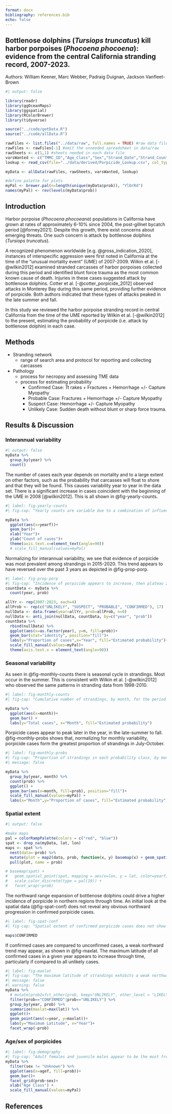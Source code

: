 ```yaml
---
format: docx
bibliography: references.bib
echo: false
---
```


## Bottlenose dolphins (*Tursiops truncatus*) kill harbor porpoises (*Phocoena phocoena*): evidence from the central California stranding record, 2007-2023.

Authors: William Keener, Marc Webber, Padraig Duignan, Jackson Vanfleet-Brown


```r
#| output: false

library(readr)
library(ggOceanMaps)
library(ggspatial)
library(RColorBrewer)
library(tidyverse)

source("../code/getData.R")
source("../code/allData.R")

rawFiles <- list.files("../data/raw", full.names = TRUE) #raw data files
rawFiles <- rawFiles[-1] #omit the unneeded spreadsheet in data/raw
rawSheets <- c(1,1) #sheets needed in each data file
varsWanted <- c("TMMC_ID","Age_Class","Sex","Strand_Date","Strand_County", "County", "Latitude", "Longitude") #vars wanted
lookup <- read_csv(file="../data/derived/Porpicide_Lookup.csv", col_types = "cf") #lookup table

myData <- allData(rawFiles, rawSheets, varsWanted, lookup)

#define palette for plots
myPal <- brewer.pal(n=length(unique(myData$prob)), "YlOrRd")
names(myPal) <- rev(levels(myData$prob))
```

## Introduction

Harbor porpoise (*Phocoena phocoeana*) populations in California have grown at rates of approximately 6-10% since 2004, the post-gillnet bycatch period [@forney2021]. Despite this growth, there exist concerns about emerging threats. One such concern is attack by bottlenose dolphins (*Tursiops truncatus*). 

A recognized phenomenon worldwide [e.g. @gross_indication_2020], instances of interspecific aggression were first noted in California at the time of the "unusual mortality event" (UME) of 2007-2009. Wilkin et al. [-@wilkin2012] examined stranded carcasses of harbor porpoises collected during this period and identified blunt force trauma as the most common known cause of death. Injuries in these cases suggested attack by bottlenose dolphins. Cotter et al. [-@cotter_porpicide_2012] observed attacks in Monterey Bay during this same period, providing further evidence of porpicide. Both authors indicated that these types of attacks peaked in the late summer and fall.

In this study we reviewed the harbor porpoise stranding record in central California from the time of the UME reported by Wilkin et al. [-@wilkin2012] to the present, estimating the probability of porpicide (i.e. attack by bottlenose dolphin) in each case.

## Methods

-   Stranding network
    -   range of search area and protocol for reporting and collecting carcasses
-   Pathology
    -   process for necropsy and assessing TME data
    -   process for estimating probability
        -   Confirmed Case: Tt rakes + Fractures + Hemorrhage +/- Capture Myopathy
        -   Probable Case: Fractures + Hemorrhage +/- Capture Myopathy
        -   Suspect Case: Hemorrhage +/- Capture Myopathy
        -   Unlikely Case: Sudden death without blunt or sharp force trauma.

## Results & Discussion

### Interannual variability

```r
#| output: false
myData %>%
  group_by(year) %>%
  count()

```

The number of cases each year depends on mortality and to a large extent on other factors, such as the probability that carcasses will float to shore and that they will be found. This causes variability year to year in the data set. There is a significant increase in cases coincident with the beginning of the UME in 2008 [@wilkin2012]. This is all shown in @fig-yearly-counts.

```r
#| label: fig-yearly-counts
#| fig-cap: "Yearly counts are variable due to a combination of influences."

myData %>%
  ggplot(aes(x=yearf))+
  geom_bar()+
  xlab("Year")+
  ylab("Count of cases")+
  theme(axis.text.x=element_text(angle=90))
  # scale_fill_manual(values=myPal)
```

Normalizing for interannual variability, we see that evidence of porpicide was most prevalent among strandings in 2015-2020. This trend appears to have reversed over the past 3 years as depicted in @fig-prop-porp.

```r
#| label: fig-prop-porp
#| fig-cap: "Incidence of porpicide appears to increase, then plateau 2015-2020, before decreasing again in recent years."
countData <- myData %>%
  count(year, prob)

allYr <- rep(2007:2023, each=4)
allProb <- rep(c("UNLIKELY", "SUSPECT", "PROBABLE", "CONFIRMED"), 17)
nullData <- data.frame(year=allYr, prob=allProb, n=0)
nullData <- anti_join(nullData, countData, by=c("year", "prob"))
countData %>%
  rbind(nullData) %>%
  ggplot(aes(x=as.factor(year), y=n, fill=prob))+
  geom_bar(stat="identity", position="fill")+
  labs(y="Proportion of cases",x="Year", fill="Estimated probability")+
  scale_fill_manual(values=myPal)+
  theme(axis.text.x = element_text(angle=90))
```

### Seasonal variability

As seen in @fig-monthly-counts there is seasonal cycle in strandings. Most occur in the summer. This is consistent with Wilkin et al. [-@wilkin2012] who observed the same patterns in stranding data from 1998-2010.

```r
#| label: fig-monthly-counts
#| fig-cap: "Cumulative number of strandings, by month, for the period 2007-2023. Shows most strandings occur during the Summer."

myData %>%
  ggplot(aes(x=month))+
  geom_bar() +
  labs(y="Total cases", x="Month", fill="Estimated probability")
```

Porpicide cases appear to peak later in the year, in the late-summer to fall. @fig-monthly-probs shows that, normalizing for monthly variability, porpicide cases form the greatest proportion of strandings in July-October.

```r
#| label: fig-monthly-probs
#| fig-cap: "Proportion of strandings in each probability class, by month. These proportions are derived from the 18 year period Jan 2007- Dec 2023"
#| message: false

myData %>%
  group_by(year, month) %>%
  count(prob) %>% 
  ggplot() +
  geom_bar(aes(x=month, fill=prob), position="fill")+
  scale_fill_manual(values=myPal) +
  labs(x="Month",y="Proportion of cases", fill="Estimated probability")

```

### Spatial extent

```r
#| output: false

#make maps
pal = colorRampPalette(colors = c("red", "blue"))
spat <- drop_na(myData, lat, lon)
maps <- spat %>%
  nest(data=-prob) %>%
  mutate(plot = map2(data, prob, function(x, y) basemap(x) + geom_spatial_point(x, mapping = aes(x=lon, y = lat, color=yearf), crs = 4326) + scale_color_discrete(type = pal(19)) + labs(color="Year") + ggtitle(y))) %>%
  pull(plot, name = prob)

# basemap(spat) +
#   geom_spatial_point(spat, mapping = aes(x=lon, y = lat, color=yearf), crs = 4326)+
#   scale_color_discrete(type = pal(19)) +
#   facet_wrap(~prob)
```
The northward range expansion of bottlenose dolphins could drive a higher incidence of porpicide in northern regions through time. An initial look at the spatial data (@fig-spat-conf) does not reveal any obvious northward progression in confirmed porpicide cases.

```r
#| label: fig-spat-conf
#| fig-cap: "Spatial extent of confirmed porpicide cases does not show any chronological trends, such as a northward progression which may have been the effect of range expansion documented in California bottlenose dolphins."

maps$CONFIRMED
```

If confirmed cases are compared to unconfirmed cases, a weak northward trend may appear, as shown in @fig-maxlat. The maximum latitude of all confirmed cases in a given year appears to increase through time, particularly if compared to all unlikely cases.

```r
#| label: fig-maxlat
#| fig-cap: "The maximum latitude of strandings exhibits a weak northwards trend for high-likelihood porpicide cases, especially when compared to low-likelihood cases."
#| message: false
#| warning: false
myData %>%
  # mutate(prob2=fct_other(prob, keep="UNLIKELY", other_level = "LIKELY")) %>%
  filter(prob=="CONFIRMED"|prob=="UNLIKELY") %>% 
  group_by(year, prob) %>%
  summarize(maxlat=max(lat)) %>%
  ggplot()+
  geom_point(aes(x=year, y=maxlat))+
  labs(y="Maximum Latitude", x="Year")+
  facet_wrap(~prob)
```

### Age/sex of porpicides

```r
#| label: fig-demography
#| fig-cap: "Adult females and juvenile males appear to be the most frequent targets among confirmed cases of porpicide."
myData %>%
  filter(sex != "Unknown") %>%
  ggplot(aes(x=agef, fill=prob))+
  geom_bar()+
  facet_grid(prob~sex)+
  xlab("Age Class") +
  scale_fill_manual(values=myPal)
```

## References

::: {#refs}
:::
